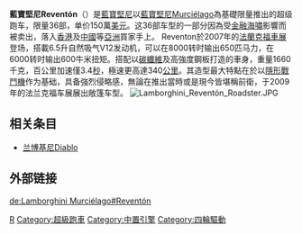{{NoteTA
|1=zh-hans:兰博基尼雷文顿;zh-hk:林寶堅尼Reventón;zh-tw:藍寶堅尼Reventón;
|2=zh-hans:兰博基尼;zh-hk:林寶堅尼;zh-tw:藍寶堅尼;
|3=zh-hans:雷文顿;zh-tw:Reventón;
}}
{{Infobox Automobile
| name =藍寶堅尼Reventón
|image=[[File:Lamborghini_Reventón.jpg|250px]]
| manufacturer =[[藍寶堅尼|藍寶堅尼]]
| parent_company = [[Audi|Audi]]
| production =2007年–2009年<br />（已製造21輛）
| class = [[超級跑車|超級跑車]]
| body_style =雙門轎跑車
| layout =中置引擎，四輛驅動
| engine =6.5升自然吸气V12发动机
| transmission =6速自动变速箱/6速半自动变速箱
| length ={{convert|4700|mm|in|abbr=on}}
| width ={{convert|2058|mm|in|abbr=on}}
| height ={{convert|1134|mm|in|abbr=on}}
| front_track ={{convert|1595|mm|in|abbr=on}}
| rear_track ={{convert|1610|mm|in|abbr=on}}
| weight ={{convert|1660|kg|lb|abbr=on}}
| related =[[藍寶堅尼Murciélago|藍寶堅尼Murciélago]]
}}
'''藍寶堅尼Reventón'''（'''{{lang-en|Lamborghini Reventón}}'''）是[[藍寶堅尼|藍寶堅尼]]以[[藍寶堅尼Murciélago|藍寶堅尼Murciélago]]為基礎限量推出的超级跑车，限量36部，单价150萬[[美元|美元]]。这36部车型的一部分因為受[[金融海嘯|金融海嘯]]影響而被卖出，落入[[香港|香港]]及[[中國|中國]]等[[亞洲|亞洲]]買家手上。
Reventon於2007年的[[法蘭克福車展|法蘭克福車展]]登场，搭載6.5升自然吸气V12发动机，可以在8000转时输出650匹马力，在6000转时输出600牛米扭矩。搭配以[[碳纖維|碳纖維]]及高強度鋼板打造的車身，重量1660千克，百公里加速僅3.4[[秒|秒]]，極速更高達340[[公里|公里]]。其造型最大特點在於以[[隱形戰機|隱形戰鬥機]]作为基础，具备強烈侵略感，無論在推出當時或是現今皆堪稱前衛，于2009年的法兰克福车展展出敞篷车型。
[[File:Lamborghini_Reventón_Roadster.JPG|thumb]]

==相关条目==
*[[兰博基尼Diablo|兰博基尼Diablo]]

==外部链接==
{{commonscat|Lamborghini Reventón}}

{{Lamborghini}}
[[Category:林寶堅尼車款|R]]
[[Category:超級跑車|Category:超級跑車]]
[[Category:中置引擎|Category:中置引擎]]
[[Category:四輪驅動|Category:四輪驅動]]

[[de:Lamborghini_Murciélago#Reventón|de:Lamborghini Murciélago#Reventón]]